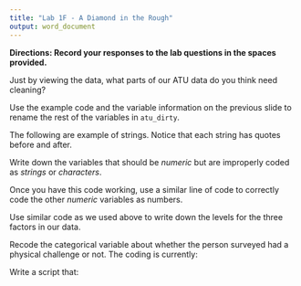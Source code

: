 ```yaml
---
title: "Lab 1F - A Diamond in the Rough"
output: word_document
---
```



**Directions: Record your responses to the lab questions in the spaces provided.**

\newline

Just by viewing the data, what parts of our ATU data do you think need cleaning?

\newline

\newline

\newline

Use the example code and the variable information on the previous slide to rename the rest of the variables in `atu_dirty`.

\newline

\newline

\newline

The following are example of strings. Notice that each string has quotes before and after.

\newline

\newline

\newline

Write down the variables that should be _numeric_ but are improperly coded as _strings_ or _characters_.

\newline

\newline

\newline

Once you have this code working, use a similar line of code to correctly code the other _numeric_ variables as numbers.

\newline

\newline

\newline

Use similar code as we used above to write down the levels for the three factors in our data.

\newline

\newline

\newline

Recode the categorical variable about whether the person surveyed had a physical challenge or not. The coding is currently:

\newline

\newline

\newline

Write a script that:
